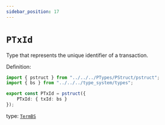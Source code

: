 ```yaml
---
sidebar_position: 17
---
```


# `PTxId`

Type that represents the unique identifier of a transaction.

Definition:

```ts
import { pstruct } from "../../../PTypes/PStruct/pstruct";
import { bs } from "../../../type_system/types";

export const PTxId = pstruct({
    PTxId: { txId: bs }
});
```

type: [`TermBS`](../../stdlib/TermBS)